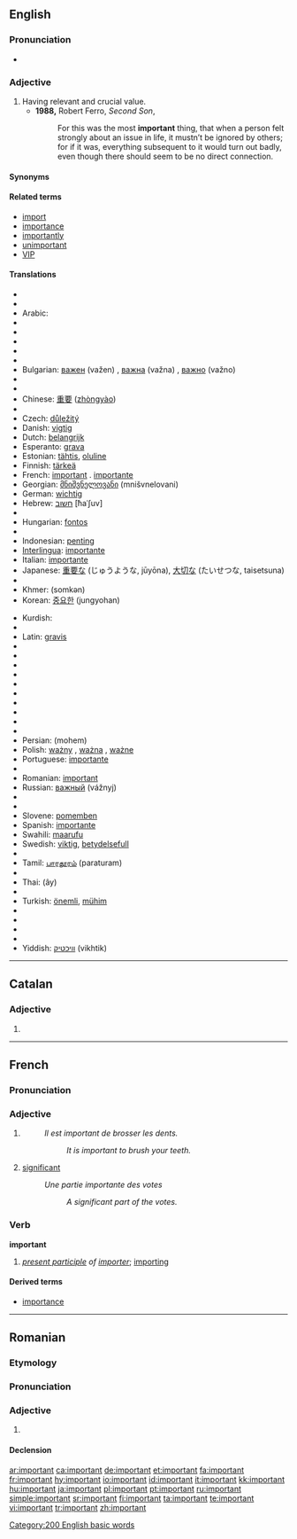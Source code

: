 ==English==

{{rank|glad|hair|ran|572|important|mine|wild|front}}

===Pronunciation===
*{{audio|en-us-important.ogg|Audio (US)}}

===Adjective===
{{en-adj}}

# Having relevant and crucial value.
#* '''1988,''' Robert Ferro, ''Second Son'',
#*:For this was the most '''important''' thing, that when a person felt strongly about an issue in life, it mustn’t be ignored by others; for if it was, everything subsequent to it would turn out badly, even though there should seem to be no direct connection.

====Synonyms====
{{saurus|important|noteworthy}}

====Related terms====
*[[import]]
*[[importance]]
*[[importantly]]
*[[unimportant]]
*[[VIP]]

====Translations====
{{top}}
*{{trreq|Afrikaans}}
*{{trreq|Albanian}}
*Arabic: {{Arab|[[مهم]]}} {{IPAchar|(muhím)}}
*{{trreq|Aramaic}}
*{{trreq|Armenian}}
*{{trreq|Balinese}}
*{{trreq|Basque}}
*{{trreq|Bengali}}
*Bulgarian: [[важен]] (važen) {{m}}, [[важна]] (važna) {{f}} , [[важно]] (važno) {{n}}
*{{trreq|Burmese}}
*{{trreq|Catalan}}
*Chinese: [[重要]] ([[zhòngyào]])
*{{trreq|Croatian}}
*Czech: [[důležitý]] {{m}}
*Danish: [[vigtig]]
*Dutch: [[belangrijk]]
*Esperanto: [[grava]]
*Estonian: [[tähtis]], [[oluline]]
*Finnish: [[tärkeä]]
*French: [[important#French|important]] {{m}}. [[importante]] {{f}}
*Georgian: [[მნიშვნელოვანი]] (mnišvnelovani)
*German: [[wichtig]]
*Hebrew: [[חשוב]] [ħaˈʃuv]
*{{trreq|Hindi}}
*Hungarian: [[fontos]]
*{{trreq|Icelandic}}
*Indonesian: [[penting]]
*[[Interlingua]]: [[importante]]
*Italian: [[importante]]
*Japanese: [[重要]]な (じゅうような, jūyōna), [[大切]]な (たいせつな, taisetsuna)
*{{trreq|Kannada}}
*Khmer: {{KMchar|[[សំខាន់]]}} (somkən)
*Korean: [[중요한]] (jungyohan)
{{mid}}
*Kurdish: {{KUchar|[[گرنگ]]}}
*{{trreq|Lao}}
*Latin: [[gravis]]
*{{trreq|Latvian}}
*{{trreq|Lithuanian}}
*{{trreq|Malay}}
*{{trreq|Malayalam}}
*{{trreq|Maltese}}
*{{trreq|Maori}}
*{{trreq|Nepali}}
*{{trreq|Norwegian}}
*{{trreq|Old English}}
*{{trreq|Oriya}}
*Persian: {{fa-Arab|[[مهم|مُهِمّ]]}} (mohem)
*Polish: [[ważny]] {{m}}, [[ważna]] {{f}} , [[ważne]] {{n}}
*Portuguese: [[importante]]
*{{trreq|Punjabi}}
*Romanian: [[important#Romanian|important]]
*Russian: [[важный]] (vážnyj)
*{{trreq|Sanskrit}}
*{{trreq|Serbian}}
*Slovene: [[pomemben]]
*Spanish: [[importante]]
*Swahili: [[maarufu]]
*Swedish: [[viktig]], [[betydelsefull]]
*{{trreq|Tagalog}}
*Tamil: [[பாரதூரம்]] (paraturam)
*{{trreq|Telugu}}
*Thai: {{Thai|[[เอ้ ]]}} (ây)
*{{trreq|Tibetan}}
*Turkish: [[önemli]], [[mühim]]
*{{trreq|Ukrainian}}
*{{trreq|Urdu}}
*{{trreq|Vietnamese}}
*{{trreq|Welsh}}
*Yiddish: [[וויכטיק]] (vikhtik)
{{bottom}}

[[Category:200 English basic words]]

----

==Catalan==

===Adjective===
{{ca-adj|f=important|pl=importants}}

# {{l|en|important}}

----

==French==

===Pronunciation===
{{IPA|/ɛ̃.pɔʁ.tɑ̃/|lang=fr}}

===Adjective===
{{fr-adj}}

# {{l|en|important}}
#:''Il est important de brosser les dents.''
#::''It is important to brush your teeth.''
# [[significant]]
#:''Une partie importante des votes''
#::''A significant part of the votes.''

===Verb===
'''important'''

# ''[[present participle]] of [[importer]]''; [[importing]]

====Derived terms====
*[[importance]]

----

==Romanian==

===Etymology===
{{F.|ro}} {{term|important|lang=fr}}

===Pronunciation===
{{IPA|[im.por'tant]|lang=ro}}

===Adjective===
{{ro-adj|4}}

# {{l|en|important}}

====Declension====
{{ro-adj-4|mpl=importanţi}}

[[ar:important]]
[[ca:important]]
[[de:important]]
[[et:important]]
[[fa:important]]
[[fr:important]]
[[hy:important]]
[[io:important]]
[[id:important]]
[[it:important]]
[[kk:important]]
[[hu:important]]
[[ja:important]]
[[pl:important]]
[[pt:important]]
[[ru:important]]
[[simple:important]]
[[sr:important]]
[[fi:important]]
[[ta:important]]
[[te:important]]
[[vi:important]]
[[tr:important]]
[[zh:important]]